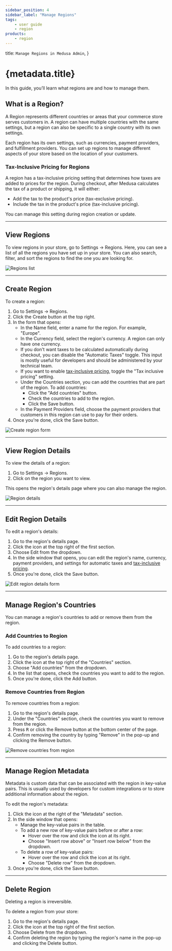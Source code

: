 ```yaml
---
sidebar_position: 4
sidebar_label: "Manage Regions"
tags:
    - user guide
    - region
products:
    - region
---
```



  title: `Manage Regions in Medusa Admin`,
}

# {metadata.title}

In this guide, you’ll learn what regions are and how to manage them.

## What is a Region?

A Region represents different countries or areas that your commerce store serves customers in. A region can have multiple countries with the same settings, but a region can also be specific to a single country with its own settings.

Each region has its own settings, such as currencies, payment providers, and fulfillment providers. You can set up regions to manage different aspects of your store based on the location of your customers.

### Tax-Inclusive Pricing for Regions

A region has a tax-inclusive pricing setting that determines how taxes are added to prices for the region. During checkout, after Medusa calculates the tax of a product or shipping, it will either:

- Add the tax to the product's price (tax-exclusive pricing).
- Include the tax in the product's price (tax-inclusive pricing).

You can manage this setting during region creation or update.

---

## View Regions

To view regions in your store, go to Settings → Regions. Here, you can see a list of all the regions you have set up in your store. You can also search, filter, and sort the regions to find the one you are looking for.

![Regions list](https://res.cloudinary.com/dza7lstvk/image/upload/v1739965984/User%20Guide/Screenshot_2025-02-19_at_1.52.50_PM_xpbkm9.png)

---

## Create Region

To create a region:

1. Go to Settings → Regions.
2. Click the Create button at the top right.
3. In the form that opens:
    - In the Name field, enter a name for the region. For example, "Europe".
    - In the Currency field, select the region's currency. A region can only have one currency.
    - If you don't want taxes to be calculated automatically during checkout, you can disable the "Automatic Taxes" toggle. This input is mostly useful for developers and should be administered by your technical team.
    - If you want to enable [tax-inclusive pricing](#tax-inclusive-pricing-for-regions), toggle the "Tax inclusive pricing" setting.
    - Under the Countries section, you can add the countries that are part of the region. To add countries:
        - Click the "Add countries" button.
        - Check the countries to add to the region.
        - Click the Save button.
    - In the Payment Providers field, choose the payment providers that customers in this region can use to pay for their orders.
4. Once you're done, click the Save button.

![Create region form](https://res.cloudinary.com/dza7lstvk/image/upload/v1739968503/User%20Guide/Screenshot_2025-02-19_at_2.34.34_PM_dpciri.png)

---

## View Region Details

To view the details of a region:

1. Go to Settings → Regions.
2. Click on the region you want to view.

This opens the region's details page where you can also manage the region.

![Region details](https://res.cloudinary.com/dza7lstvk/image/upload/v1739968596/User%20Guide/Screenshot_2025-02-19_at_2.36.23_PM_ny7bip.png)

---

## Edit Region Details

To edit a region's details:

1. Go to the region's details page.
2. Click the <InlineIcon Icon={EllipsisHorizontal} alt="three-dots" /> icon at the top right of the first section.
3. Choose Edit from the dropdown.
4. In the side window that opens, you can edit the region's name, currency, payment providers, and settings for automatic taxes and [tax-inclusive pricing](#tax-inclusive-pricing-for-regions).
5. Once you're done, click the Save button.

![Edit region details form](https://res.cloudinary.com/dza7lstvk/image/upload/v1739968747/User%20Guide/Screenshot_2025-02-19_at_2.38.54_PM_cqali9.png)

---

## Manage Region's Countries

You can manage a region's countries to add or remove them from the region.

### Add Countries to Region

To add countries to a region:

1. Go to the region's details page.
2. Click the <InlineIcon Icon={EllipsisHorizontal} alt="three-dots" /> icon at the top right of the "Countries" section.
3. Choose "Add countries" from the dropdown.
4. In the list that opens, check the countries you want to add to the region.
5. Once you're done, click the Add button.

### Remove Countries from Region

To remove countries from a region:

1. Go to the region's details page.
2. Under the "Countries" section, check the countries you want to remove from the region.
3. Press <Kbd>R</Kbd> or click the Remove button at the bottom center of the page.
4. Confirm removing the country by typing "Remove" in the pop-up and clicking the Remove button.

![Remove countries from region](https://res.cloudinary.com/dza7lstvk/image/upload/v1739968984/User%20Guide/Screenshot_2025-02-19_at_2.42.51_PM_ol6mvj.png)

---

## Manage Region Metadata

Metadata is custom data that can be associated with the region in key-value pairs. This is usually used by developers for custom integrations or to store additional information about the region.

To edit the region's metadata:

1. Click the <InlineIcon Icon={ArrowUpRightOnBox} alt="arrow" /> icon at the right of the "Metadata" section.
2. In the side window that opens:
    - Manage the key-value pairs in the table.
    - To add a new row of key-value pairs before or after a row:
        - Hover over the row and click the <InlineIcon Icon={EllipsisVertical} alt="three-dots" /> icon at its right.
        - Choose "Insert row above" or "Insert row below" from the dropdown.
    - To delete a row of key-value pairs:
        - Hover over the row and click the <InlineIcon Icon={EllipsisVertical} alt="three-dots" /> icon at its right.
        - Choose "Delete row" from the dropdown.
3. Once you're done, click the Save button.

---

## Delete Region

<Note type="warning">

Deleting a region is irreversible.

</Note>

To delete a region from your store:

1. Go to the region's details page.
2. Click the <InlineIcon Icon={EllipsisHorizontal} alt="three-dots" /> icon at the top right of the first section.
3. Choose Delete from the dropdown.
4. Confirm deleting the region by typing the region's name in the pop-up and clicking the Delete button.
